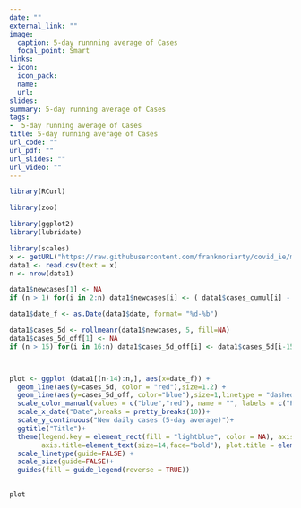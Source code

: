 ```yaml
---
date: ""
external_link: ""
image:
  caption: 5-day runnning average of Cases
  focal_point: Smart
links:
- icon: 
  icon_pack: 
  name: 
  url: 
slides: 
summary: 5-day running average of Cases
tags:
-  5-day running average of Cases
title: 5-day running average of Cases
url_code: ""
url_pdf: ""
url_slides: ""
url_video: ""
---
```

```r

library(RCurl)

library(zoo)

library(ggplot2)
library(lubridate)

library(scales)
x <- getURL("https://raw.githubusercontent.com/frankmoriarty/covid_ie/master/doh_covid_ie_cases_analysis.csv")
data1 <- read.csv(text = x)
n <- nrow(data1)

data1$newcases[1] <- NA
if (n > 1) for(i in 2:n) data1$newcases[i] <- ( data1$cases_cumul[i] - data1$cases_cumul[i-1] )

data1$date_f <- as.Date(data1$date, format= "%d-%b")

data1$cases_5d <- rollmeanr(data1$newcases, 5, fill=NA) 
data1$cases_5d_off[1] <- NA
if (n > 15) for(i in 16:n) data1$cases_5d_off[i] <- data1$cases_5d[i-15]



plot <- ggplot (data1[(n-14):n,], aes(x=date_f)) + 
  geom_line(aes(y=cases_5d, color = "red"),size=1.2) +
  geom_line(aes(y=cases_5d_off, color="blue"),size=1,linetype = "dashed") +
  scale_color_manual(values = c("blue","red"), name = "", labels = c("Previous Fortnight", "Last Fortnight")) +
  scale_x_date("Date",breaks = pretty_breaks(10))+
  scale_y_continuous("New daily cases (5-day average)")+
  ggtitle("Title")+
  theme(legend.key = element_rect(fill = "lightblue", color = NA), axis.text=element_text(size=10, face = "bold"),
        axis.title=element_text(size=14,face="bold"), plot.title = element_text(size=16, face = "bold")) +
  scale_linetype(guide=FALSE) +
  scale_size(guide=FALSE)+
  guides(fill = guide_legend(reverse = TRUE))
  

plot

```



  